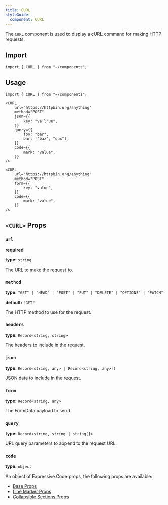 ```yaml
---
title: CURL
styleGuide:
  component: CURL
---
```


The `CURL` component is used to display a cURL command for making HTTP requests.

## Import

```mdx
import { CURL } from "~/components";
```

## Usage

```mdx live
import { CURL } from "~/components";

<CURL
	url="https://httpbin.org/anything"
	method="POST"
	json={{
		key: "va'l'ue",
	}}
	query={{
		foo: "bar",
		bar: ["baz", "qux"],
	}}
	code={{
		mark: "value",
	}}
/>

<CURL
	url="https://httpbin.org/anything"
	method="POST"
	form={{
		key: "value",
	}}
	code={{
		mark: "value",
	}}
/>
```

## `<CURL>` Props

### `url`

**required**

**type:** `string`

The URL to make the request to.

### `method`

**type:** `"GET" | "HEAD" | "POST" | "PUT" | "DELETE" | "OPTIONS" | "PATCH"`

**default:** `"GET"`

The HTTP method to use for the request.

### `headers`

**type:** `Record<string, string>`

The headers to include in the request.

### `json`

**type:** `Record<string, any> | Record<string, any>[]`

JSON data to include in the request.

### `form`

**type:** `Record<string, any>`

The FormData payload to send.

### `query`

**type:** `Record<string, string | string[]>`

URL query parameters to append to the request URL.

### `code`

**type:** `object`

An object of Expressive Code props, the following props are available:

- [Base Props](https://expressive-code.com/key-features/code-component/#available-props)
- [Line Marker Props](https://expressive-code.com/key-features/text-markers/#props)
- [Collapsible Sections Props](https://expressive-code.com/plugins/collapsible-sections/#props)
